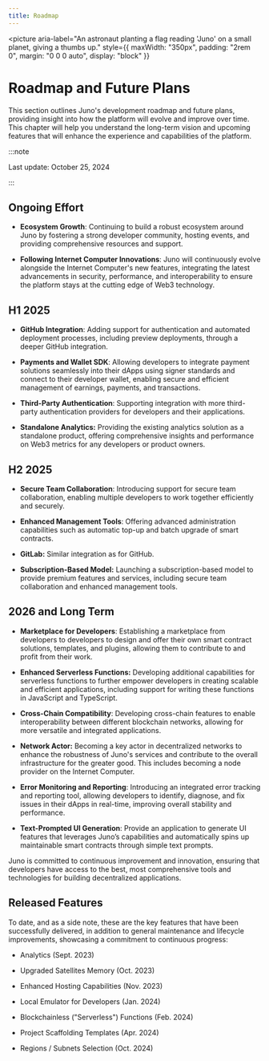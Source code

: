 ```yaml
---
title: Roadmap
---
```



<picture
  aria-label="An astronaut planting a flag reading 'Juno' on a small planet, giving a thumbs up."
  style={{
    maxWidth: "350px",
    padding: "2rem 0",
    margin: "0 0 0 auto",
    display: "block"
  }}
>
  <MoonIllustration />
</picture>

# Roadmap and Future Plans

This section outlines Juno's development roadmap and future plans, providing insight into how the platform will evolve and improve over time. This chapter will help you understand the long-term vision and upcoming features that will enhance the experience and capabilities of the platform.

:::note

Last update: October 25, 2024

:::

## Ongoing Effort

- **Ecosystem Growth**: Continuing to build a robust ecosystem around Juno by fostering a strong developer community, hosting events, and providing comprehensive resources and support.

- **Following Internet Computer Innovations**: Juno will continuously evolve alongside the Internet Computer's new features, integrating the latest advancements in security, performance, and interoperability to ensure the platform stays at the cutting edge of Web3 technology.

## H1 2025

- **GitHub Integration**: Adding support for authentication and automated deployment processes, including preview deployments, through a deeper GitHub integration.

- **Payments and Wallet SDK**: Allowing developers to integrate payment solutions seamlessly into their dApps using signer standards and connect to their developer wallet, enabling secure and efficient management of earnings, payments, and transactions.

- **Third-Party Authentication**:  Supporting integration with more third-party authentication providers for developers and their applications.

- **Standalone Analytics:** Providing the existing analytics solution as a standalone product, offering comprehensive insights and performance on Web3 metrics for any developers or product owners.

## H2 2025

- **Secure Team Collaboration**: Introducing support for secure team collaboration, enabling multiple developers to work together efficiently and securely.

- **Enhanced Management Tools**: Offering advanced administration capabilities such as automatic top-up and batch upgrade of smart contracts.

- **GitLab:** Similar integration as for GitHub.

- **Subscription-Based Model:** Launching a subscription-based model to provide premium features and services, including secure team collaboration and enhanced management tools.

## 2026 and Long Term

- **Marketplace for Developers**: Establishing a marketplace from developers to developers to design and offer their own smart contract solutions, templates, and plugins, allowing them to contribute to and profit from their work.

- **Enhanced Serverless Functions:** Developing additional capabilities for serverless functions to further empower developers in creating scalable and efficient applications, including support for writing these functions in JavaScript and TypeScript.

- **Cross-Chain Compatibility**: Developing cross-chain features to enable interoperability between different blockchain networks, allowing for more versatile and integrated applications.

- **Network Actor:** Becoming a key actor in decentralized networks to enhance the robustness of Juno's services and contribute to the overall infrastructure for the greater good. This includes becoming a node provider on the Internet Computer.

- **Error Monitoring and Reporting**: Introducing an integrated error tracking and reporting tool, allowing developers to identify, diagnose, and fix issues in their dApps in real-time, improving overall stability and performance.

- **Text-Prompted UI Generation**: Provide an application to generate UI features that leverages Juno’s capabilities and automatically spins up maintainable smart contracts through simple text prompts.

Juno is committed to continuous improvement and innovation, ensuring that developers have access to the best, most comprehensive tools and technologies for building decentralized applications.

## Released Features

To date, and as a side note, these are the key features that have been successfully delivered, in addition to general maintenance and lifecycle improvements, showcasing a commitment to continuous progress:

- Analytics (Sept. 2023)

- Upgraded Satellites Memory (Oct. 2023)

- Enhanced Hosting Capabilities (Nov. 2023)

- Local Emulator for Developers (Jan. 2024)

- Blockchainless ("Serverless") Functions (Feb. 2024)

- Project Scaffolding Templates (Apr. 2024)

- Regions / Subnets Selection (Oct. 2024)